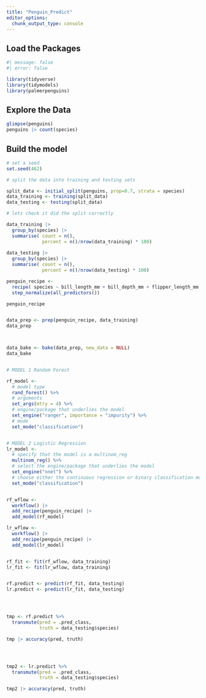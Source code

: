 ```yaml
---
title: "Penguin_Predict"
editor_options: 
  chunk_output_type: console
---
```


## Load the Packages
```r
#| message: false
#| error: false

library(tidyverse)
library(tidymodels)
library(palmerpenguins)
```

## Explore the Data
```r

glimpse(penguins)
penguins |> count(species)

```

## Build the model
```r
# set a seed
set.seed(462)

# split the data into training and testing sets

split_data <- initial_split(penguins, prop=0.7, strata = species)
data_training <- training(split_data)
data_testing <- testing(split_data)

# lets check it did the split correctly

data_training |> 
  group_by(species) |>
  summarise( count = n(),
             percent = n()/nrow(data_training) * 100)
  
data_testing |> 
  group_by(species) |>
  summarise( count = n(),
             percent = n()/nrow(data_testing) * 100)

penguin_recipe <-
  recipe( species ~ bill_length_mm + bill_depth_mm + flipper_length_mm + body_mass_g, data = penguins) %>%
  step_normalize(all_predictors())

penguin_recipe


data_prep <- prep(penguin_recipe, data_training)
data_prep



data_bake <- bake(data_prep, new_data = NULL)
data_bake


# MODEL 1 Random Forest

rf_model <- 
  # model type
  rand_forest() %>%
  # arguments
  set_args(mtry = 4) %>%
  # engine/package that underlies the model
  set_engine("ranger", importance = "impurity") %>%
  # mode
  set_mode("classification") 


# MODEL 2 Logistic Regression
lr_model <- 
  # specify that the model is a multinom_reg
  multinom_reg() %>%
  # select the engine/package that underlies the model
  set_engine("nnet") %>%
  # choose either the continuous regression or binary classification mode
  set_mode("classification") 


rf_wflow <- 
  workflow() |>
  add_recipe(penguin_recipe) |>
  add_model(rf_model)

lr_wflow <- 
  workflow() |>
  add_recipe(penguin_recipe) |>
  add_model(lr_model)


rf_fit <- fit(rf_wflow, data_training)
lr_fit <- fit(lr_wflow, data_training)


rf.predict <- predict(rf_fit, data_testing)
lr.predict <- predict(lr_fit, data_testing)




tmp <- rf.predict %>%
  transmute(pred = .pred_class,
            truth = data_testing$species)

tmp |> accuracy(pred, truth)




tmp2 <- lr.predict %>%
  transmute(pred = .pred_class,
            truth = data_testing$species)

tmp2 |> accuracy(pred, truth)



```


